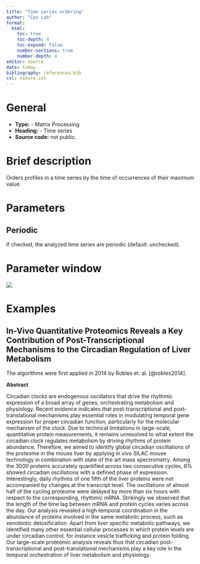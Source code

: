 ```yaml
---
title: "Time series ordering"
author: "Cox Lab"
format: 
  html:
    toc: true
    toc-depth: 4
    toc-expand: false
    number-sections: true
    number-depth: 4
editor: source
date: today
bibliography: references.bib
csl: nature.csl
---
```


# General

-   **Type:** - Matrix Processing
-   **Heading:** - Time series
-   **Source code:** not public.

# Brief description

Orders profiles in a time series by the time of occurrences of their maximum value.

```{=html}
<!-- This comment and the line above it must be preserved when editing this file!
The recommended sections are these, but they may be changed on a case by case basis.
===== Detailed description =====
===== Parameters =====
===== Theoretical background =====
===== Examples =====
Make changes only below this line! -->
```
# Parameters

## Periodic

If checked, the analyzed time series are periodic (default: unchecked).

# Parameter window

![](images/time_series-time_series_ordering-edited.png)

# Examples

## In-Vivo Quantitative Proteomics Reveals a Key Contribution of Post-Transcriptional Mechanisms to the Circadian Regulation of Liver Metabolism

The algorithms were first applied in 2014 by Robles et. al. [@robles2014].

**Abstract** 

Circadian clocks are endogenous oscillators that drive the rhythmic expression of a broad array of genes, orchestrating metabolism and physiology. Recent evidence indicates that post-transcriptional and post-translational mechanisms play essential roles in modulating temporal gene expression for proper circadian function, particularly for the molecular mechanism of the clock. Due to technical limitations in large-scale, quantitative protein measurements, it remains unresolved to what extent the circadian clock regulates metabolism by driving rhythms of protein abundance. Therefore, we aimed to identify global circadian oscillations of the proteome in the mouse liver by applying in vivo SILAC mouse technology in combination with state of the art mass spectrometry. Among the 3000 proteins accurately quantified across two consecutive cycles, 6% showed circadian oscillations with a defined phase of expression. Interestingly, daily rhythms of one fifth of the liver proteins were not accompanied by changes at the transcript level. The oscillations of almost half of the cycling proteome were delayed by more than six hours with respect to the corresponding, rhythmic mRNA. Strikingly we observed that the length of the time lag between mRNA and protein cycles varies across the day. Our analysis revealed a high temporal coordination in the abundance of proteins involved in the same metabolic process, such as xenobiotic detoxification. Apart from liver specific metabolic pathways, we identified many other essential cellular processes in which protein levels are under circadian control, for instance vesicle trafficking and protein folding. Our large-scale proteomic analysis reveals thus that circadian post-transcriptional and post-translational mechanisms play a key role in the temporal orchestration of liver metabolism and physiology.
